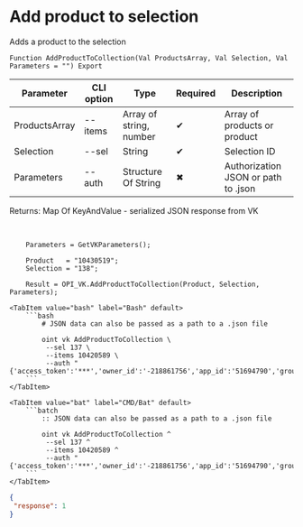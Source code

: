 ﻿---
sidebar_position: 5
---


# Add product to selection
 Adds a product to the selection



`Function AddProductToCollection(Val ProductsArray, Val Selection, Val Parameters = "") Export`

  | Parameter | CLI option | Type | Required | Description |
  |-|-|-|-|-|
  | ProductsArray | --items | Array of string, number | &#x2714; | Array of products or product |
  | Selection | --sel | String | &#x2714; | Selection ID |
  | Parameters | --auth | Structure Of String | &#x2716; | Authorization JSON or path to .json |

  
  Returns:  Map Of KeyAndValue - serialized JSON response from VK

<br/>




```bsl title="1C:Enterprise/OneScript code example"
    Parameters = GetVKParameters();

    Product   = "10430519";
    Selection = "138";

    Result = OPI_VK.AddProductToCollection(Product, Selection, Parameters);
```
 

 <Tabs>
  
    <TabItem value="bash" label="Bash" default>
        ```bash
            # JSON data can also be passed as a path to a .json file
            
            oint vk AddProductToCollection \
             --sel 137 \
             --items 10420589 \
             --auth "{'access_token':'***','owner_id':'-218861756','app_id':'51694790','group_id':'218861756'}"
        ```
    </TabItem>
  
    <TabItem value="bat" label="CMD/Bat" default>
        ```batch
            :: JSON data can also be passed as a path to a .json file
            
            oint vk AddProductToCollection ^
             --sel 137 ^
             --items 10420589 ^
             --auth "{'access_token':'***','owner_id':'-218861756','app_id':'51694790','group_id':'218861756'}"
        ```
    </TabItem>
</Tabs>


```json title="Result"
{
 "response": 1
}
```
